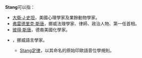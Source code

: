 '''Stang'''可以指：
*[[大衛·J·史坦|大衛·J·史坦]]，美國心理學家及業餘動物學家。
*[[弗雷德里克·斯唐|弗雷德里克·斯唐]]，挪威法理學家、律師、政治人物、第一任首相。
*[[彼得·斯唐|彼得·斯唐]]，德裔美國化學家。
*{{link-en|克里斯蒂安·桑坦|Christian Stang}}，挪威語言學家。
**[[Stang定律|Stang定律]]，以其命名的原始印歐語音位學規則。

{{surname|Stang}}

{{disambig}}